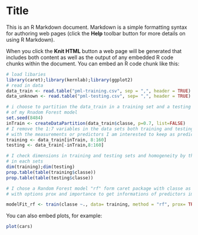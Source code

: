 Title
========================================================

This is an R Markdown document. Markdown is a simple formatting syntax for authoring web pages (click the **Help** toolbar button for more details on using R Markdown).

When you click the **Knit HTML** button a web page will be generated that includes both content as well as the output of any embedded R code chunks within the document. You can embed an R code chunk like this:

```r
# load libaries
library(caret);library(kernlab);library(ggplot2)
# read in data
data_train <- read.table("pml-training.csv", sep = ",", header = TRUE)
data_unknown <- read.table("pml-testing.csv", sep= ",", header = TRUE)

# i choose to partition the data_train in a training set and a testing set for cross validation 
# of my Rnadom Forest model
set.seed(8484)
inTrain <- createDataPartition(data_train$classe, p=0.7, list=FALSE)
# I remove the 1:7 variables in the data sets both training and testing because they are not related
# with the measurements or predictors I am interested to keep as predictors
training <- data_train[inTrain, 8:160]
testing <- data_train[-inTrain,8:160]

# I check dimensions in training and testing sets and homogeneity by the proportions of classes
# in each sets
dim(training);dim(testing)
prop.table(table(training$classe))
prop.table(table(testing$classe))
```


```r
# I chose a Random Forest model "rf" form caret package with classe as Outcome and all predictors
# with options prox and importance to get informations of predictors importance

modelFit_rf <- train(classe ~., data= training, method = "rf", prox= TRUE, importance=TRUE)
```
You can also embed plots, for example:

```r
plot(cars)
```

